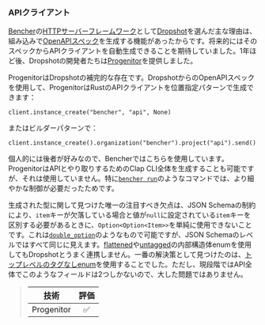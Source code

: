 ### APIクライアント

[Bencher][http server framework]の[HTTPサーバーフレームワーク][http server framework]として[Dropshot][github dropshot]を選んだ主な理由は、組み込みで[OpenAPIスペック][openapi spec]を生成する機能があったからです。将来的にはそのスペックからAPIクライアントを自動生成できることを期待していました。1年ほど後、Dropshotの開発者たちは[Progenitor][github progenitor]を提供しました。

ProgenitorはDropshotの補完的な存在です。DropshotからのOpenAPIスペックを使用して、ProgenitorはRustのAPIクライアントを位置指定パターンで生成できます：

```
client.instance_create("bencher", "api", None)
```

またはビルダーパターンで：

```
client.instance_create().organization("bencher").project("api").send()
```

個人的には後者が好みなので、Bencherではこちらを使用しています。ProgenitorはAPIとやり取りするためのClap CLI全体を生成することも可能ですが、それは使用していません。特に[`bencher run`][bencher run]のようなコマンドでは、より細やかな制御が必要だったためです。

生成された型に関して見つけた唯一の注目すべき欠点は、JSON Schemaの制約により、`item`キーが欠落している場合と値が`null`に設定されている`item`キーを区別する必要があるときに、`Option<Option<Item>>`を単純に使用できないことです。これは[`double_option`][docs serde with double option]のようなもので可能ですが、JSON Schemaのレベルではすべて同じに見えます。[flattened][serde flattened]や[untagged][serde untagged]の内部構造体enumを使用してもDropshotとうまく連携しません。一番の解決策として見つけたのは、[トップレベルのタグなしenum][github bencher json update project]を使用することでした。ただし、現段階ではAPI全体でこのようなフィールドは2つしかないので、大した問題ではありません。

> | 技術     | 評価 |
> | :------: | :--: |
> | Progenitor |    ✅    |

[github dropshot]: https://github.com/oxidecomputer/dropshot
[github progenitor]: https://github.com/oxidecomputer/progenitor
[http server framework]: #http-server-framework
[openapi spec]: https://swagger.io/specification/
[bencher run]: /ja/docs/explanation/bencher-run/
[docs serde with double option]: https://docs.rs/serde_with/3.12.0/serde_with/rust/double_option/index.html
[serde flattened]: https://serde.rs/attr-flatten.html
[serde untagged]: https://serde.rs/enum-representations.html#untagged
[github bencher json update project]: https://github.com/bencherdev/bencher/blob/09084ed5549fea71b181da048ec6fa8672e17541/lib/bencher_json/src/project/mod.rs#L91